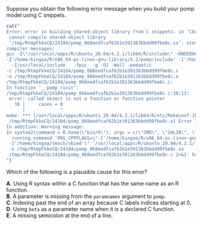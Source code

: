 Suppose you obtain the following error message when you build your pomp model using C snippets.
```r
cat("
Error: error in building shared-object library from C snippets: in ‘Cbuilder’: compilation error:
 cannot compile shared-object library
 ‘/tmp/RtmpFkkeCQ/24104/pomp_068eedfcaf62b1e391363bbdd99fbe8c.so’: status = 1
compiler messages:
gcc -I\"/usr/local/apps/R/ubuntu_20.04/4.2.1/lib64/R/include\" -DNDEBUG 
-I'/home/kingaa/R/x86_64-pc-linux-gnu-library/4.2/pomp/include' -I'/home/kingaa/teach/sbied'
  -I/usr/local/include   -fpic  -g -O2 -Wall -pedantic 
-c /tmp/RtmpFkkeCQ/24104/pomp_068eedfcaf62b1e391363bbdd99fbe8c.c 
-o /tmp/RtmpFkkeCQ/24104/pomp_068eedfcaf62b1e391363bbdd99fbe8c.o
/tmp/RtmpFkkeCQ/24104/pomp_068eedfcaf62b1e391363bbdd99fbe8c.c: 
In function ‘__pomp_rinit’:
/tmp/RtmpFkkeCQ/24104/pomp_068eedfcaf62b1e391363bbdd99fbe8c.c:38:13:
 error: called object is not a function or function pointer
   38 |     cases = 0
      |             ^
make: *** [/usr/local/apps/R/ubuntu_20.04/4.2.1/lib64/R/etc/Makeconf:168:
 /tmp/RtmpFkkeCQ/24104/pomp_068eedfcaf62b1e391363bbdd99fbe8c.o] Error 1
In addition: Warning message:
In system2(command = R.home(\"bin/R\"), args = c(\"CMD\", \"SHLIB\", \"-c\",  :
  running command 'PKG_CPPFLAGS=\"-I'/home/kingaa/R/x86_64-pc-linux-gnu-library/4.2/pomp/include'
 -I'/home/kingaa/teach/sbied'\" '/usr/local/apps/R/ubuntu_20.04/4.2.1/lib64/R/bin/R' CMD SHLIB -c
 -o /tmp/RtmpFkkeCQ/24104/pomp_068eedfcaf62b1e391363bbdd99fbe8c.so
 /tmp/RtmpFkkeCQ/24104/pomp_068eedfcaf62b1e391363bbdd99fbe8c.c 2>&1' had status 1
")
```
Which of the following is a plausible cause for this error?

**A**. Using R syntax within a C function that has the same name as an R function.\
**B**. A parameter is missing from the `paramnames` argument to `pomp`.\
**C**. Indexing past the end of an array because C labels indices starting at 0.\
**D**. Using `beta` as a parameter name when it is a declared C function.\
**E**. A missing semicolon at the end of a line.

<!--
This question was written for the [SBIED short course](https://kingaa.github.io/sbied/)
-->
